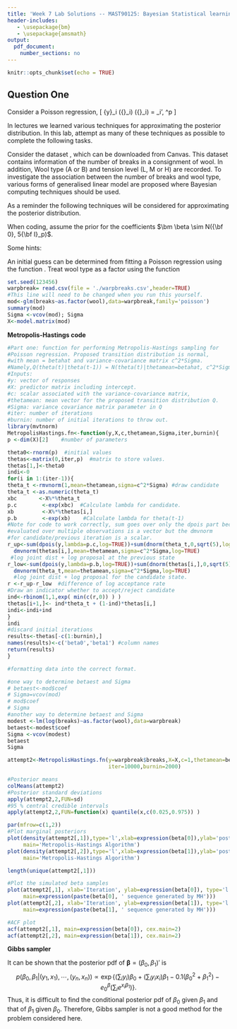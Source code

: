 ```yaml
---
title: 'Week 7 Lab Solutions -- MAST90125: Bayesian Statistical learning'
header-includes:
   - \usepackage{bm}
   - \usepackage{amsmath}
output: 
  pdf_document:
    number_sections: no
---
```


```r
knitr::opts_chunk$set(echo = TRUE)
```

\vspace{-1 mm}


## Question One

Consider a Poisson regression, 
\[
{y}_i \sim \text{Pois}({\lambda}_i) \quad \mbox{and} \quad
\log({\lambda}_i) = \mathbf{x}_i'\bm \beta, \quad \bm{\beta}\in \mathbb{R}^p
\]

In lectures we learned various techniques for approximating the posterior distribution. In this lab, attempt as many of these techniques as possible to complete the following tasks. 

Consider the dataset \texttt{Warpbreaks.csv}, which can be downloaded from Canvas. This dataset contains information of the number of breaks in a consignment of wool. In addition, Wool type (A or B) and tension level (L, M or H) are recorded. To investigate the association between the number of breaks and wool type, various forms of generalised linear model are proposed where Bayesian computing techniques should be used.
  

As a reminder the following techniques will be considered for approximating the posterior distribution.

\begin{itemize}
\item Metropolis-Hastings algorithm. 
\item Gibbs sampler. 

\end{itemize}
When coding, assume the prior for the coefficients $\bm \beta \sim N({\bf 0}, 5{\bf I}_p)$. 

Some hints:

An initial guess can be determined from fitting a Poisson regression using the function \texttt{glm}. Treat wool type as a factor using the function \texttt{glm}

```r
set.seed(123456)
warpbreak= read.csv(file = './warpbreaks.csv',header=TRUE) 
#This line will need to be changed when you run this yourself.
mod<-glm(breaks~as.factor(wool),data=warpbreak,family='poisson')
summary(mod)
Sigma <-vcov(mod); Sigma
X<-model.matrix(mod)
```

\newpage

**Metropolis-Hastings code**


```r
#Part one: function for performing Metropolis-Hastings sampling for
#Poisson regression. Proposed transition distribution is normal, 
#with mean = betahat and variance-covariance matrix c^2*Sigma.
#Namely,Q(theta(t)|theta(t-1)) = N(theta(t)|thetamean=betahat, c^2*Sigma) 
#Inputs:
#y: vector of responses
#X: predictor matrix including intercept.
#c: scalar associated with the variance-covariance matrix, 
#thetamean: mean vector for the proposed transition distribution Q.
#Sigma: variance covariance matrix parameter in Q
#iter: number of iterations
#burnin: number of initial iterations to throw out.
library(mvtnorm)
MetropolisHastings.fn<-function(y,X,c,thetamean,Sigma,iter,burnin){ 
p <-dim(X)[2]    #number of parameters

theta0<-rnorm(p)  #initial values
thetas<-matrix(0,iter,p)  #matrix to store values.
thetas[1,]<-theta0
indi<-0
for(i in 1:(iter-1)){
theta_t <-rmvnorm(1,mean=thetamean,sigma=c^2*Sigma) #draw candidate
theta_t <-as.numeric(theta_t)
xbc       <-X%*%theta_t
p.c        <-exp(xbc)  #Calculate lambda for candidate.
xb         <-X%*%thetas[i,]
p.b        <-exp(xb)    #Calculate lambda for theta(t-1)
#Note for code to work correctly, sum goes over only the dpois part because dpois
#evaluated over multiple observations is a vector but the dmvnorm 
#for candidate/previous iteration is a scalar.
r_up<-sum(dpois(y,lambda=p.c,log=TRUE))+sum(dnorm(theta_t,0,sqrt(5),log=TRUE)) + 
  dmvnorm(thetas[i,],mean=thetamean,sigma=c^2*Sigma,log=TRUE)  
 #log joint dist + log proposal at the previous state
r_low<-sum(dpois(y,lambda=p.b,log=TRUE))+sum(dnorm(thetas[i,],0,sqrt(5),log=TRUE)) + 
  dmvnorm(theta_t,mean=thetamean,sigma=c^2*Sigma,log=TRUE)  
  #log joint dist + log proposal for the candidate state.
r <-r_up-r_low  #difference of log acceptance rate
#Draw an indicator whether to accept/reject candidate
ind<-rbinom(1,1,exp( min(c(r,0)) ) )
thetas[i+1,]<- ind*theta_t + (1-ind)*thetas[i,]
indi<-indi+ind
}
indi
#discard initial iterations
results<-thetas[-c(1:burnin),]
names(results)<-c('beta0','beta1') #column names
return(results)
}

#formatting data into the correct format. 

#one way to determine betaest and Sigma
# betaest<-mod$coef
# Sigma=vcov(mod)
# mod$coef
# Sigma
#another way to determine betaest and Sigma
modest <-lm(log(breaks)~as.factor(wool),data=warpbreak)
betaest<-modest$coef
Sigma <-vcov(modest)
betaest
Sigma

attempt2<-MetropolisHastings.fn(y=warpbreak$breaks,X=X,c=1,thetamean=betaest,Sigma=Sigma,
                                iter=10000,burnin=2000)

#Posterior means
colMeans(attempt2)
#Posterior standard deviations
apply(attempt2,2,FUN=sd)
#95 % central credible intervals  
apply(attempt2,2,FUN=function(x) quantile(x,c(0.025,0.975)) )

par(mfrow=c(1,2))
#Plot marginal posteriors 
plot(density(attempt2[,1]),type='l',xlab=expression(beta[0]),ylab='posterior density', 
     main='Metropolis-Hastings Algorithm')
plot(density(attempt2[,2]),type='l',xlab=expression(beta[1]),ylab='posterior density', 
     main='Metropolis-Hastings Algorithm')

length(unique(attempt2[,1]))

#Plot the simulated beta samples
plot(attempt2[,1], xlab='Iteration', ylab=expression(beta[0]), type='l',
     main=expression(paste(beta[0], ' sequence generated by MH')))
plot(attempt2[,2], xlab='Iteration', ylab=expression(beta[1]), type='l',
     main=expression(paste(beta[1], ' sequence generated by MH')))

#ACF plot
acf(attempt2[,1], main=expression(beta[0]), cex.main=2)
acf(attempt2[,2], main=expression(beta[1]), cex.main=2)
```



**Gibbs sampler**

It can be shown that the posterior pdf of $\bm{\beta}=(\beta_0, \beta_1)'$ is 
$$p(\beta_0,\beta_1|(y_1,x_1), \cdots, (y_n,x_n)) \propto \exp\{(\sum_i y_i)\beta_0+(\sum_i y_ix_i)\beta_1-0.1(\beta_0^2+\beta_1^2)-e^\beta_0(\sum_i e^{x_i\beta_1})\}.$$
Thus, it is difficult to find the conditional posterior pdf of $\beta_0$ given $\beta_1$ and that of $\beta_1$ given $\beta_0$. Therefore, Gibbs sampler is not a good method for the problem considered here.
